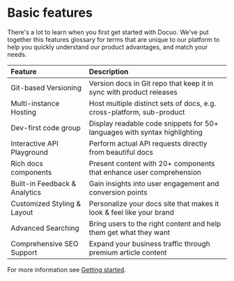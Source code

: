# Basic features

There's a lot to learn when you first get started with Docuo. We’ve put together this features glossary for terms that are unique to our platform to help you quickly understand our product advantages, and match your needs.

| Feature                       | Description                                                  |
| :---------------------------- | :----------------------------------------------------------- |
| Git-based Versioning          | Version docs in Git repo that keep it in sync with product releases |
| Multi-instance Hosting        | Host multiple distinct sets of docs, e.g. cross-platform, sub-product |
| Dev-first code group          | Display readable code snippets for 50+ languages with syntax highlighting |
| Interactive API Playground    | Perform actual API requests directly from beautiful docs     |
| Rich docs components          | Present content with 20+ components that enhance user comprehension |
| Built-in Feedback & Analytics | Gain insights into user engagement and conversion points     |
| Customized Styling & Layout   | Personalize your docs site that makes it look & feel like your brand |
| Advanced Searching            | Bring users to the right content and help them get what they want |
| Comprehensive SEO Support     | Expand your business traffic through premium article content |

For more information see [Getting started](../Getting%20started/Quickstart.mdx).

